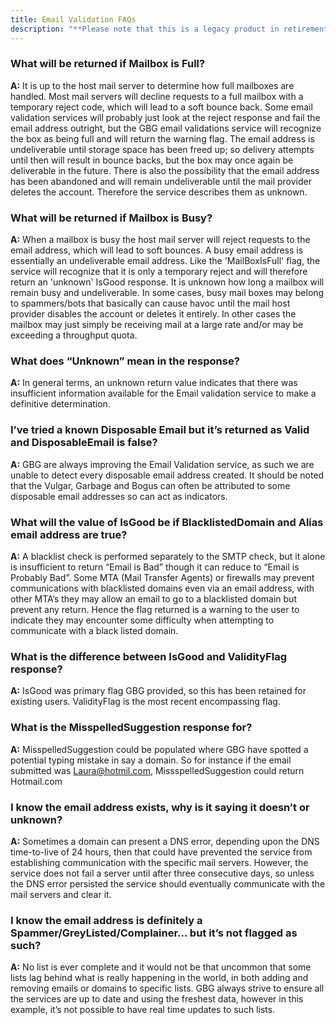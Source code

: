 ```yaml
---
title: Email Validation FAQs
description: "**Please note that this is a legacy product in retirement.**"
---
```


### What will be returned if Mailbox is Full?
**A:** It is up to the host mail server to determine how full mailboxes are handled. Most mail servers will decline requests to a full mailbox with a temporary reject code, which will lead to a soft bounce back. Some email validation services will probably just look at the reject response and fail the email address outright, but the GBG email validations service will recognize the box as being full and will return the warning flag. The email address is undeliverable until storage space has been freed up; so delivery attempts until then will result in bounce backs, but the box may once again be deliverable in the future. There is also the possibility that the email address has been abandoned and will remain undeliverable until the mail provider deletes the account. Therefore the service describes them as unknown.

### What will be returned if Mailbox is Busy?
**A:** When a mailbox is busy the host mail server will reject requests to the email address, which will lead to soft bounces. A busy email address is essentially an undeliverable email address. Like the 'MailBoxIsFull' flag, the service will recognize that it is only a temporary reject and will therefore return an 'unknown' IsGood response. It is unknown how long a mailbox will remain busy and undeliverable. In some cases, busy mail boxes may belong to spammers/bots that basically can cause havoc until the mail host provider disables the account or deletes it entirely. In other cases the mailbox may just simply be receiving mail at a large rate and/or may be exceeding a throughput quota.

### What does “Unknown” mean in the response?
**A:** In general terms, an unknown return value indicates that there was insufficient information available for the Email validation service to make a definitive determination.

### I’ve tried a known Disposable Email but it’s returned as Valid and DisposableEmail is false?
**A:** GBG are always improving the Email Validation service, as such we are unable to detect every disposable email address created. It should be noted that the Vulgar, Garbage and Bogus can often be attributed to some disposable email addresses so can act as indicators.

### What will the value of IsGood be if BlacklistedDomain and Alias email address are true?
**A:** A blacklist check is performed separately to the SMTP check, but it alone is insufficient to return “Email is Bad” though it can reduce to “Email is Probably Bad”. Some MTA (Mail Transfer Agents) or firewalls may prevent communications with blacklisted domains even via an email address, with other MTA’s they may allow an email to go to a blacklisted domain but prevent any return. Hence the flag returned is a warning to the user to indicate they may encounter some difficulty when attempting to communicate with a black listed domain.

### What is the difference between IsGood and ValidityFlag response?
**A:**  IsGood was primary flag GBG provided, so this has been retained for existing users. ValidityFlag is the most recent encompassing flag.

### What is the MisspelledSuggestion response for?
**A:**  MisspelledSuggestion could be populated where GBG have spotted a potential typing mistake in say a domain. So for instance if the email submitted was Laura@hotmil.com, MissspelledSuggestion could return Hotmail.com

### I know the email address exists, why is it saying it doesn’t or unknown?
**A:**  Sometimes a domain can present a DNS error, depending upon the DNS time-to-live of 24 hours, then that could have prevented the service from establishing communication with the specific mail servers. However, the service does not fail a server until after three consecutive days, so unless the DNS error persisted the service should eventually communicate with the mail servers and clear it.

### I know the email address is definitely a Spammer/GreyListed/Complainer… but it’s not flagged as such?
**A:**  No list is ever complete and it would not be that uncommon that some lists lag behind what is really happening in the world, in both adding and removing emails or domains to specific lists. GBG always strive to ensure all the services are up to date and using the freshest data, however in this example, it’s not possible to have real time updates to such lists.